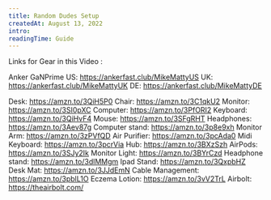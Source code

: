 ```yaml
---
title: Random Dudes Setup
createdAt: August 13, 2022
intro:
readingTime: Guide
---
```


Links for Gear in this Video : 

Anker GaNPrime 
US: https://ankerfast.club/MikeMattyUS
UK: https://ankerfast.club/MikeMattyUK
DE: https://ankerfast.club/MikeMattyDE

Desk: https://amzn.to/3QiH5P0
Chair: https://amzn.to/3C1qkU2
Monitor: https://amzn.to/3SI0pXC
Computer: https://amzn.to/3PfORI2
Keyboard: https://amzn.to/3QiHvF4
Mouse: https://amzn.to/3SFgRHT
Headphones: https://amzn.to/3Aev87g
Computer stand: https://amzn.to/3p8e9xh
Monitor Arm: https://amzn.to/3zPVfQD
Air Purifier: https://amzn.to/3pcAda0
Midi Keyboard: https://amzn.to/3pcrVia
Hub: https://amzn.to/3BXzSzh
AirPods: https://amzn.to/3SJy2Ik
Monitor Light: https://amzn.to/3BYrCzd
Headphone stand: https://amzn.to/3dlMMgm
Ipad Stand: https://amzn.to/3QxpbHZ
Desk Mat: https://amzn.to/3JJdEmN
Cable Management: https://amzn.to/3pblL1O
Eczema Lotion: https://amzn.to/3vV2TrL
Airbolt: https://theairbolt.com/